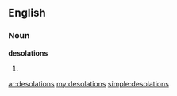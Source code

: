 ==English==
===Noun===
'''desolations'''
# {{plural of|[[desolation]]}}

[[ar:desolations]]
[[my:desolations]]
[[simple:desolations]]